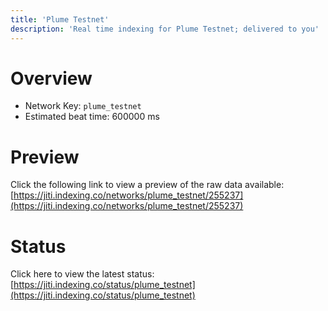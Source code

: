 ```yaml
---
title: 'Plume Testnet'
description: 'Real time indexing for Plume Testnet; delivered to you'
---
```


# Overview
- Network Key: `plume_testnet`
- Estimated beat time: 600000 ms

# Preview
Click the following link to view a preview of the raw data available: [https://jiti.indexing.co/networks/plume_testnet/255237](https://jiti.indexing.co/networks/plume_testnet/255237)

# Status
Click here to view the latest status: [https://jiti.indexing.co/status/plume_testnet](https://jiti.indexing.co/status/plume_testnet)
